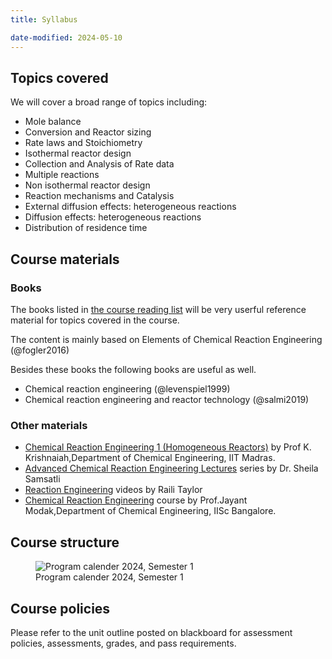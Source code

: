 ```yaml
---
title: Syllabus

date-modified: 2024-05-10
---
```


## Topics covered

We will cover a broad range of topics including: 

- Mole balance
- Conversion and Reactor sizing
- Rate laws and Stoichiometry
- Isothermal reactor design
- Collection and Analysis of Rate data
- Multiple reactions
- Non isothermal reactor design
- Reaction mechanisms and Catalysis
- External diffusion effects: heterogeneous reactions
- Diffusion effects: heterogeneous reactions
- Distribution of residence time

## Course materials

### Books

The books listed in [the course reading
list](https://curtin.alma.exlibrisgroup.com/leganto/public/61CUR_INST/lists/15697875750001951)
will be very userful reference material for topics covered in the course.   

The content is mainly based on Elements of Chemical Reaction Engineering (@fogler2016)

Besides these books the following books are useful as well. 

- Chemical reaction engineering (@levenspiel1999)
- Chemical reaction engineering and reactor technology (@salmi2019)

### Other materials

- [Chemical Reaction Engineering 1 (Homogeneous Reactors)](https://www.youtube.com/playlist?list=PLbMVogVj5nJRrrhcrAIIJs1W0qgH5axqO)
  by Prof K. Krishnaiah,Department of Chemical Engineering, IIT Madras. 
- [Advanced Chemical Reaction Engineering Lectures](https://www.youtube.com/playlist?list=PLnqlE22sKQiaxcidrmQ2jRxyD04XQAWfV)
  series by Dr. Sheila Samsatli
- [Reaction Engineering](https://www.youtube.com/playlist?list=PLBUHO4VNB5hACoKj0fpVd5pBr2akmbvEO)
  videos by Raili Taylor
- [Chemical Reaction Engineering](https://www.youtube.com/playlist?list=PLE6AABEBC55CC0F74) course by Prof.Jayant Modak,Department of Chemical Engineering, IISc Bangalore.

## Course structure

![Program calender 2024, Semester 1](../../assets/images/program_calendar_2024_s1.png)

## Course policies

Please refer to the unit outline posted on blackboard for assessment policies,
assessments, grades, and pass requirements. 


